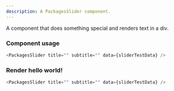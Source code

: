 ```yaml
---
description: A PackagesSlider component.
---
```



A component that does something special and renders text in a div.

### Component usage

```js
<PackagesSlider title="" subtitle="" data={sliderTestData} />
```

### Render hello world!

```js live
<PackagesSlider title="" subtitle="" data={sliderTestData} />
```
